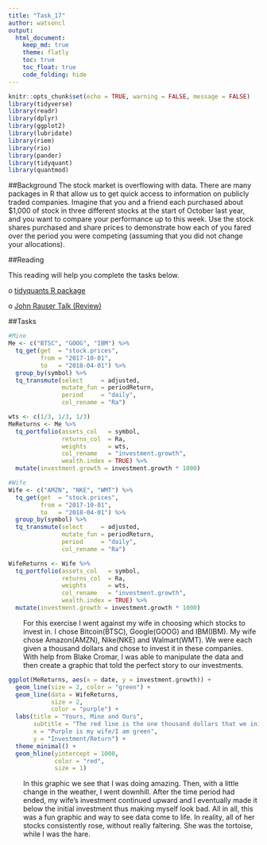 ```yaml
---
title: "Task_17"
author: watsoncl 
output: 
  html_document:
    keep_md: true
    theme: flatly
    toc: true
    toc_float: true
    code_folding: hide
---
```


```r
knitr::opts_chunk$set(echo = TRUE, warning = FALSE, message = FALSE)
library(tidyverse)
library(readr)
library(dplyr)
library(ggplot2)
library(lubridate)
library(riem)
library(rio)
library(pander)
library(tidyquant)
library(quantmod)
```

##Background
The stock market is overflowing with data. There are many packages in R that allow us to get quick access to information on publicly traded companies. Imagine that you and a friend each purchased about $1,000 of stock in three different stocks at the start of October last year, and you want to compare your performance up to this week. Use the stock shares purchased and share prices to demonstrate how each of you fared over the period you were competing (assuming that you did not change your allocations).

##Reading

This reading will help you complete the tasks below.

o [tidyquants R package](https://github.com/business-science/tidyquant)

o [John Rauser Talk (Review)](https://www.youtube.com/watch?v=fSgEeI2Xpdc&feature=youtu.be)

##Tasks
```r
#Mine
Me <- c("BTSC", "GOOG", "IBM") %>%
  tq_get(get  = "stock.prices",
         from = "2017-10-01",
         to   = "2018-04-01") %>%
  group_by(symbol) %>%
  tq_transmute(select     = adjusted, 
               mutate_fun = periodReturn, 
               period     = "daily", 
               col_rename = "Ra")

wts <- c(1/3, 1/3, 1/3)
MeReturns <- Me %>%
  tq_portfolio(assets_col   = symbol, 
               returns_col  = Ra, 
               weights      = wts, 
               col_rename   = "investment.growth",
               wealth.index = TRUE) %>%
  mutate(investment.growth = investment.growth * 1000)

#Wife
Wife <- c("AMZN", "NKE", "WMT") %>%
  tq_get(get  = "stock.prices",
         from = "2017-10-01",
         to   = "2018-04-01") %>%
  group_by(symbol) %>%
  tq_transmute(select     = adjusted, 
               mutate_fun = periodReturn, 
               period     = "daily", 
               col_rename = "Ra")

WifeReturns <- Wife %>%
  tq_portfolio(assets_col   = symbol, 
               returns_col  = Ra, 
               weights      = wts, 
               col_rename   = "investment.growth",
               wealth.index = TRUE) %>%
  mutate(investment.growth = investment.growth * 1000)

```

<div style="padding-left:30px;">

For this exercise I went against my wife in choosing which stocks to invest in. I chose Bitcoin(BTSC), Google(GOOG) and IBM(IBM). My wife chose Amazon(AMZN), Nike(NKE) and Walmart(WMT). We were each given a thousand dollars and chose to invest it in these companies. With help from Blake Cromar, I was able to manipulate the data and then create a graphic that told the perfect story to our investments.

</div>

```r
ggplot(MeReturns, aes(x = date, y = investment.growth)) +
  geom_line(size = 2, color = "green") +
  geom_line(data = WifeReturns,
            size = 2,
            color = "purple") +
  labs(title = "Yours, Mine and Ours",
       subtitle = "The red line is the one thousand dollars that we initially invested",
       x = "Purple is my wife/I am green", 
       y = "Investment/Return") +
  theme_minimal() +
  geom_hline(yintercept = 1000, 
             color = "red", 
             size = 1)
```

<div style="padding-left:30px;">

In this graphic we see that I was doing amazing. Then, with a little change in the weather, I went downhill. After the time period had ended, my wife's investment continued upward and I eventually made it below the initial investment thus making myself look bad. All in all, this was a fun graphic and way to see data come to life. In reality, all of her stocks consistently rose, without really faltering. She was the tortoise, while I was the hare.

</div>















